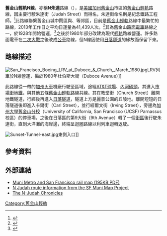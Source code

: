 {{Infobox rail line
|box_width      = 280px
|rail_name      = 舊金山輕軌N線<br>N Judah
|banner_color   = #00539b
|logo_filename  = N Judah logo.svg
|image_width    = 100px
|image          = San Francisco-N Judah.jpg
|imagesize      = 250px
|caption        = 朱達街（Judah Street）上的兩列N線列車
|type           = [[輕軌|輕軌]]
|system         = [[舊金山輕軌|舊金山輕軌]]
|locale         = [[美國|美國]][[加利福尼亞州|加利福尼亞州]][[舊金山|舊金山]]
|start          = [[第4街與國王街站|第4街與國王街站]]
|end            = 朱達與La Playa
|stations       = 33
|ridership      = 41,439 <small>(2013)</small><ref name="ridership" />
|open           = 1928
|owner          = [[舊金山市交通局|舊金山市交通局]]
|operator       = [[舊金山城市鐵路|舊金山城市鐵路]]
|character      = [[輕軌|輕軌]]（地下化與平面道路）
|stock          = 151 [[安薩爾多百瑞達|安薩爾多百瑞達]]輕軌列車<br>（高地板）
|linelength     = 
|gauge          = {{RailGauge|ussg}}<br>([[標準軌|標準軌]])
|el             = 600 [[伏特|V]] [[直流電|DC]] [[架空電纜_(鐵路)|架空線]]
|elevation      = 
|map            = {{Infobox rdt|N Judah|legend=0|navbar=1}}
}}

'''舊金山輕軌N線'''，亦稱'''N朱達'''路線（{{lang-en|N Judah}}），是[[美國|美國]][[加州|加州]][[舊金山|舊金山]]市區的[[舊金山輕軌|舊金山輕軌]]路線，因主要行駛朱達街（Judah Street）而得名，朱達街命名則是紀念鐵路工程師{{link-en|希奧多·朱達|Theodore Judah}}。<ref>{{cite web |url=http://www.jdcjr.us/SFStreets1.html |title=San Francisco Street Names |accessdate=2010-03-31 |deadurl=yes |archiveurl=https://web.archive.org/web/20100323230925/http://www.jdcjr.us/SFStreets1.html |archivedate=2010-03-23 }}</ref>此路線聯繫舊金山城中鬧區與{{link-en|柯爾谷|Cole Valley, San Francisco}}、{{link-en|日落區|Sunset District, San Francisco, California}}等郊區，目前是[[舊金山輕軌|舊金山輕軌]]路線中最繁忙的路線，2013年工作日之平均日運量為41,439人次。<ref name="ridership">{{cite web |url=http://www.sfmta.com/node/97906#overlay-context=node/97906 |title=TEP Route Data & Proposed Changes |publisher=[[舊金山交通局|舊金山交通局]] |year=2013 |accessdate=2013-12-15 |archive-date=2014-03-30 |archive-url=https://web.archive.org/web/20140330051247/http://www.sfmta.com/node/97906#overlay-context=node/97906 |dead-url=no }}</ref>其為舊金山[[路面電車|路面電車]]路線之一，於1928年開始營運，<ref name=nimmo>{{cite book |author=Nimmo, H. Arlo |title=Good and Bad Times in a San Francisco Neighborhood: A History of Potomac Street and Duboce Park |publisher=October Properties |location=San Francisco |page=16 |year=2007 |ISBN=978-0-9814509-0-2}}</ref>之後於1980年部分改建為現代[[輕軌|輕軌]]路線營運。許多路面電車在[[二次大戰|二次大戰]]之後改成[[公共汽車|公車]]路線，但N線因使用[[日落隧道|日落隧道]]的緣故而保留下來。

==路線描述==
[[File:San_Francisco_Boeing_LRV_at_Duboce_&_Church,_March_1980.jpg|thumb]]LRV列車於N線營運，攝於1980年杜伯斯大街（Duboce Avenue）]]

此路線從{{link-en|米慎灣|Mission Bay, San Francisco, California}}一帶的[[加州火車|加州火車]]機廠行駛至{{link-en|大洋灘|Ocean Beach, San Francisco, California}}區域，途經[[AT&T球場|AT&T球場]]、[[內河碼頭|內河碼頭]]。其進入[[市場街地鐵|市場街地鐵]]，與其他五條[[舊金山輕軌|舊金山輕軌]]路線共線。其在教堂街（Church Street）離開地鐵隧道，行經{{link-en|杜伯斯公園|Duboce Park}}後再進入[[日落隧道|日落隧道]]，隧道上方是麗景公園的丘陵地。離開短短的日落隧道後即進入卡爾街（Carl Street），並行經爾文街（Irving Street），旁邊為[[加州大學舊金山分校|加州大學舊金山分校]]（University of California, San Francisco (UCSF) Parnassus校區）的停車場，之後在日落區的第9大街（9th Avenue）轉了一個[[街區|街區]]後行駛朱達街，直到大洋灘的海岸邊，終端呈迴圈路線以利列車迴轉返駛。

[[File:Sunset-Tunnel-east.jpg|thumb]]東側入口]]

==參考資料==
{{reflist}}

==外部連結==
*[https://web.archive.org/web/20071214164632/http://www.sfmta.com/cms/mmaps/documents/N.pdf Muni Metro and San Francisco rail map (195KB PDF)]
*[https://web.archive.org/web/20050501072549/http://fusion.sims.berkeley.edu/MuniMap/Prototype/lineDetail.cfm?lineNum=N N Judah route information from the SF Muni Map Project]
*[http://www.njudahchronicles.com The N-Judah Chronicles] {{Wayback|url=http://www.njudahchronicles.com/ |date=20210407024915 }}
{{舊金山輕軌N線}}
{{Muni}}

[[Category:舊金山輕軌|Category:舊金山輕軌]]